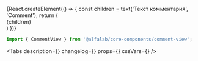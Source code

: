 

<Meta
    title='Компоненты/CommentView'
    component={CommentView}
/>

<!-- Canvas -->
<Story name='CommentView'>
    {React.createElement(() => {
        const children = text('Текст комментария', 'Comment');
        return (
            <div>
                <CommentView>{children}</CommentView>
            </div>
        )
    })}
</Story>

<!-- Docs -->

<ComponentHeader
    name='CommentView'
    version={version}
    package='@alfalab/core-components/comment-view'
    stage={2}
/>

```jsx
import { CommentView } from '@alfalab/core-components/comment-view';
```

<Tabs
    description={<Description />}
    changelog={<Changelog />}
    props={<Props of={CommentView} />}
    cssVars={<CssVars css={styles} />}
/>

